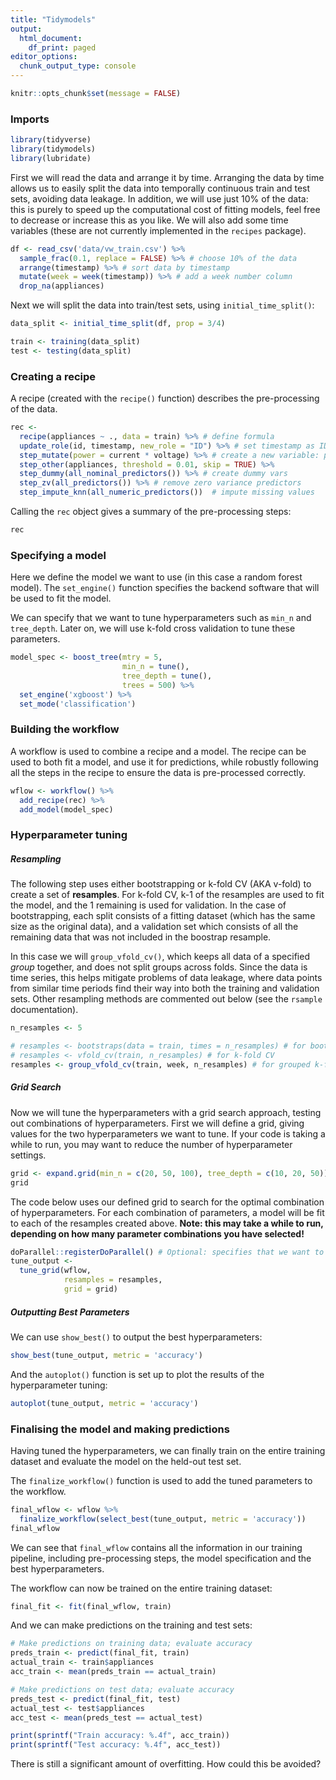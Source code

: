 ```yaml
---
title: "Tidymodels"
output:
  html_document:
    df_print: paged
editor_options:
  chunk_output_type: console
---
```


```r
knitr::opts_chunk$set(message = FALSE)
```

### Imports

```r
library(tidyverse)
library(tidymodels)
library(lubridate)
```

First we will read the data and arrange it by time. Arranging the data by time allows us to easily split the data into temporally continuous train and test sets, avoiding data leakage. In addition, we will use just 10% of the data: this is purely to speed up the computational cost of fitting models, feel free to decrease or increase this as you like. We will also add some time variables (these are not currently implemented in the `recipes` package).

```r
df <- read_csv('data/vw_train.csv') %>% 
  sample_frac(0.1, replace = FALSE) %>% # choose 10% of the data 
  arrange(timestamp) %>% # sort data by timestamp 
  mutate(week = week(timestamp)) %>% # add a week number column
  drop_na(appliances)
```

Next we will split the data into train/test sets, using `initial_time_split()`: 

```r
data_split <- initial_time_split(df, prop = 3/4)

train <- training(data_split)
test <- testing(data_split)
```

### Creating a recipe

A recipe (created with the `recipe()` function) describes the pre-processing of the data.

```r
rec <- 
  recipe(appliances ~ ., data = train) %>% # define formula
  update_role(id, timestamp, new_role = "ID") %>% # set timestamp as ID 
  step_mutate(power = current * voltage) %>% # create a new variable: power
  step_other(appliances, threshold = 0.01, skip = TRUE) %>%
  step_dummy(all_nominal_predictors()) %>% # create dummy vars 
  step_zv(all_predictors()) %>% # remove zero variance predictors
  step_impute_knn(all_numeric_predictors())  # impute missing values
```

Calling the `rec` object gives a summary of the pre-processing steps:

```r
rec
```


### Specifying a model

Here we define the model we want to use (in this case a random forest model). The `set_engine()` function specifies the backend software that will be used to fit the model. 

We can specify that we want to tune hyperparameters such as `min_n` and `tree_depth`. Later on, we will use k-fold cross validation to tune these parameters.  

```r
model_spec <- boost_tree(mtry = 5,
                         min_n = tune(), 
                         tree_depth = tune(), 
                         trees = 500) %>%
  set_engine('xgboost') %>% 
  set_mode('classification')
```

### Building the workflow

A workflow is used to combine a recipe and a model. The recipe can be used to both fit a model, and use it for predictions, while robustly following all the steps in the recipe to ensure the data is pre-processed correctly. 

```r
wflow <- workflow() %>%
  add_recipe(rec) %>% 
  add_model(model_spec)
```

### Hyperparameter tuning

##### Resampling

The following step uses either bootstrapping or k-fold CV (AKA v-fold) to create a set of **resamples**. For k-fold CV, k-1 of the resamples are used to fit the model, and the 1 remaining is used for validation. In the case of bootstrapping, each split consists of a fitting dataset (which has the same size as the original data), and a validation set which consists of all the remaining data that was not included in the boostrap resample.

In this case we will `group_vfold_cv()`, which keeps all data of a specified *group* together, and does not split groups across folds. Since the data is time series, this helps mitigate problems of data leakage, where data points from similar time periods find their way into both the training and validation sets. Other resampling methods are commented out below (see the `rsample` documentation).

```r
n_resamples <- 5

# resamples <- bootstraps(data = train, times = n_resamples) # for bootstrap resamples
# resamples <- vfold_cv(train, n_resamples) # for k-fold CV 
resamples <- group_vfold_cv(train, week, n_resamples) # for grouped k-fold CV: data points in the same week are kept together
```

##### Grid Search

Now we will tune the hyperparameters with a grid search approach, testing out combinations of hyperparameters. First we will define a grid, giving values for the two hyperparameters we want to tune. If your code is taking a while to run, you may want to reduce the number of hyperparameter settings.

```r
grid <- expand.grid(min_n = c(20, 50, 100), tree_depth = c(10, 20, 50))
grid
```

The code below uses our defined grid to search for the optimal combination of hyperparameters. For each combination of parameters, a model will be fit to each of the resamples created above. **Note: this may take a while to run, depending on how many parameter combinations you have selected!**

```r
doParallel::registerDoParallel() # Optional: specifies that we want to use parallel processing
tune_output <- 
  tune_grid(wflow, 
            resamples = resamples,
            grid = grid)
```

##### Outputting Best Parameters

We can use `show_best()` to output the best hyperparameters: 

```r
show_best(tune_output, metric = 'accuracy')
```

And the `autoplot()` function is set up to plot the results of the hyperparameter tuning:

```r
autoplot(tune_output, metric = 'accuracy')
```

### Finalising the model and making predictions

Having tuned the hyperparameters, we can finally train on the entire training dataset and evaluate the model on the held-out test set.

The `finalize_workflow()` function is used to add the tuned parameters to the workflow. 

```r
final_wflow <- wflow %>% 
  finalize_workflow(select_best(tune_output, metric = 'accuracy'))
final_wflow
```

We can see that `final_wflow` contains all the information in our training pipeline, including pre-processing steps, the model specification and the best hyperparameters. 

The workflow can now be trained on the entire training dataset:

```r
final_fit <- fit(final_wflow, train)
```

And we can make predictions on the training and test sets: 

```r
# Make predictions on training data; evaluate accuracy
preds_train <- predict(final_fit, train)
actual_train <- train$appliances
acc_train <- mean(preds_train == actual_train)

# Make predictions on test data; evaluate accuracy
preds_test <- predict(final_fit, test)
actual_test <- test$appliances
acc_test <- mean(preds_test == actual_test)

print(sprintf("Train accuracy: %.4f", acc_train))
print(sprintf("Test accuracy: %.4f", acc_test))
```

There is still a significant amount of overfitting. How could this be avoided?

